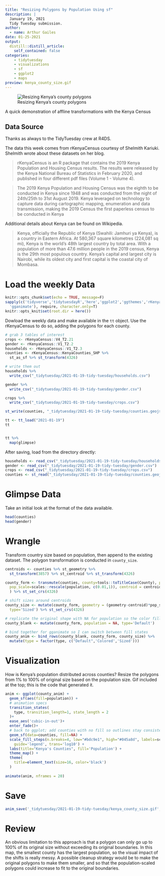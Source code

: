 ```yaml
---
title: "Resizing Polygons by Population Using sf"
description: |
  January 19, 2021 
  Tidy Tuesday submission.
author:
  - name: Arthur Gailes
date: 01-25-2021
output:
  distill::distill_article:
    self_contained: false
categories:
    - tidytuesday
    - visualizations
    - sf
    - ggplot2
    - maps
preview: kenya_county_size.gif
---
```



![Resizing Kenya's county polygons](kenya_county_size.gif)


A quick demonstration of affline transformations with the Kenya Census

## Data Source

Thanks as always to the TidyTuesday crew at R4DS.

The data this week comes from rKenyaCensus courtesy of Shelmith Kariuki. Shelmith wrote about these datasets on her blog.

>rKenyaCensus is an R package that contains the 2019 Kenya Population and Housing Census results. The results were released by the Kenya National Bureau of Statistics in February 2020, and published in four different pdf files (Volume 1 - Volume 4).

>The 2019 Kenya Population and Housing Census was the eighth to be conducted in Kenya since 1948 and was conducted from the night of 24th/25th to 31st August 2019. Kenya leveraged on technology to capture data during cartographic mapping, enumeration and data transmission, making the 2019 Census the first paperless census to be conducted in Kenya

Additional details about Kenya can be found on Wikipedia.

>Kenya, officially the Republic of Kenya (Swahili: Jamhuri ya Kenya), is a country in Eastern Africa. At 580,367 square kilometres (224,081 sq mi), Kenya is the world's 48th largest country by total area. With a population of more than 47.6 million people in the 2019 census, Kenya is the 29th most populous country. Kenya's capital and largest city is Nairobi, while its oldest city and first capital is the coastal city of Mombasa.

# Load the weekly Data


```r
knitr::opts_chunk$set(echo = TRUE, message=F)
sapply(c('tidyverse','tidytuesdayR','here','ggplot2','ggthemes','rKenyaCensus','sf',
  'gganimate'), require, character.only=T)
knitr::opts_knit$set(root.dir = here())
```


Dowload the weekly data and make available in the `tt` object. Use the rKenyaCensus to do so, adding the polygons for each county.

```r
# grab 3 tables of interest
crops <- rKenyaCensus::V4_T2.21
gender <- rKenyaCensus::V1_T2.2
households <- rKenyaCensus::V1_T2.3
counties <- rKenyaCensus::KenyaCounties_SHP %>% 
  st_as_sf %>% st_transform(4326)

# write them out
households %>% 
  write_csv("_tidytuesday/2021-01-19-tidy-tuesday/households.csv")

gender %>% 
  write_csv("_tidytuesday/2021-01-19-tidy-tuesday/gender.csv")

crops %>% 
  write_csv("_tidytuesday/2021-01-19-tidy-tuesday/crops.csv")

st_write(counties, "_tidytuesday/2021-01-19-tidy-tuesday/counties.geojson", delete_dsn = T)
```

```r
tt <- tt_load("2021-01-19")
tt


tt %>% 
  map(glimpse)
```

After saving, load from the directory directly:

```r
households <- read_csv("_tidytuesday/2021-01-19-tidy-tuesday/households.csv")
gender <- read_csv("_tidytuesday/2021-01-19-tidy-tuesday/gender.csv")
crops <- read_csv("_tidytuesday/2021-01-19-tidy-tuesday/crops.csv")
counties <- st_read("_tidytuesday/2021-01-19-tidy-tuesday/counties.geojson")

```


# Glimpse Data

Take an initial look at the format of the data available.


```r
head(counties)
head(gender)
```


# Wrangle

Transform country size based on population, then append to the existing dataset. The polygon transformation is conducted in `county_size`.

```r
centroids <- counties %>% st_geometry %>% 
  st_transform(3857) %>% st_centroid %>% st_transform(4326)

county_form <- transmute(counties, county=tools::toTitleCase(County), population=as.numeric(Population), 
  pop_scale=scales::rescale(population, c(0.01,1)), centroid = centroids, type='Colored'
  ) %>% st_set_crs(4326)

# shift sizes around centroids
county_size <- mutate(county_form, geometry = (geometry-centroid)*pop_scale+centroid,
  type='Sized') %>% st_set_crs(4326) 

# replicate the original shape with NA for population so the color fill can animate
county_blank <- mutate(county_form, population = NA, type='Default')

# bind together for gganimate so I can switch between fill states
county_anim <- bind_rows(county_blank, county_form, county_size) %>% 
  mutate(type = factor(type, c("Default",'Colored','Sized')))
```


# Visualization

How is Kenya's population distributed across counties? Resize the polygons from 1% to 100% of original size based on the population size. Gif included at the top; this is the code that generated it.

```r
anim <- ggplot(county_anim) +
  geom_sf(aes(fill=population)) +
  # animation specs
  transition_states(
    type, transition_length=1, state_length = 2
  )+
  ease_aes('cubic-in-out')+
  enter_fade()+
  # back to ggplot; add counties with no fill so outlines stay consistent
  geom_sf(data=counties, fill=NA) +
  scale_fill_steps(n.breaks=4, low="#bdc9e1", high="#045a8d", labels=scales::comma,
    guide='legend', trans='log10') +
  labs(title="Kenya's Counties", fill='Population') +
  theme_map() +
  theme(
    title=element_text(size=16, color='black')
  )
  
animate(anim, nframes = 20)

```


# Save
```r
anim_save('_tidytuesday/2021-01-19-tidy-tuesday/kenya_county_size.gif', anim)
```

# Review

An obvious limitation to this approach is that a polygon can only go up to 100% of its original size without exceeding its original boundaries. In this map, the smallest county has the largest population, so the visual impact of the shifts is really messy. A possible cleanup strategy would be to make the original polygons to make them smaller, and so that the population-scaled polygons could increase to fit to the original boundaries.